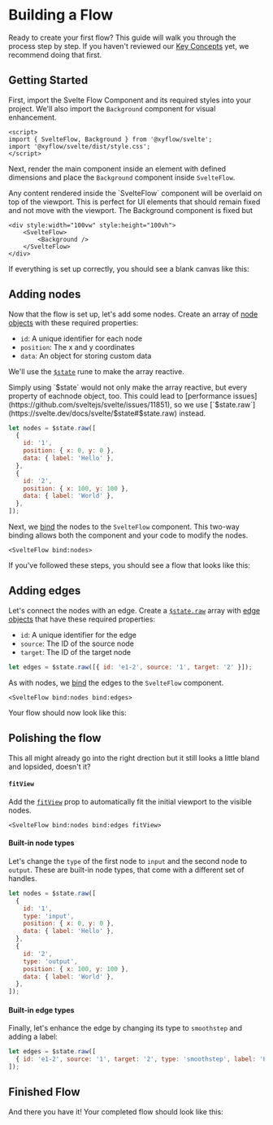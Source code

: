 

# Building a Flow

Ready to create your first flow? This guide will walk you through the process step by step. If you haven't reviewed our [Key Concepts](/learn/getting-started/key-concepts) yet, we recommend doing that first.

## Getting Started

First, import the Svelte Flow Component and its required styles into your project. We'll also import the `Background` component for visual enhancement.

```svelte
<script>
import { SvelteFlow, Background } from '@xyflow/svelte';
import '@xyflow/svelte/dist/style.css';
</script>
```

Next, render the main component inside an element with defined dimensions and place the `Background` component inside `SvelteFlow`.

<Callout type="info">
  Any content rendered inside the `SvelteFlow` component will be overlaid on top of the
  viewport. This is perfect for UI elements that should remain fixed and not move with the
  viewport. The Background component is fixed but
</Callout>

```svelte
<div style:width="100vw" style:height="100vh">
    <SvelteFlow>
        <Background />
    </SvelteFlow>
</div>
```

If everything is set up correctly, you should see a blank canvas like this:

<RemoteCodeViewer
  route="guides/getting-started/a"
  framework="svelte"
  editorHeight={400}
  showOpenInStackblitz={false}
  showEditor={false}
/>

## Adding nodes

Now that the flow is set up, let's add some nodes. Create an array of [node objects](/api-reference/types/node) with these required properties:

- `id`: A unique identifier for each node
- `position`: The x and y coordinates
- `data`: An object for storing custom data

We'll use the [`$state`](https://svelte.dev/docs/svelte/$state) rune to make the array reactive.

<Callout color="yellow">
  Simply using `$state` would not only make the array reactive, but every property of
  eachnode object, too. This could lead to [performance
  issues](https://github.com/sveltejs/svelte/issues/11851), so we use
  [`$state.raw`](https://svelte.dev/docs/svelte/$state#$state.raw) instead.
</Callout>

```js
let nodes = $state.raw([
  {
    id: '1',
    position: { x: 0, y: 0 },
    data: { label: 'Hello' },
  },
  {
    id: '2',
    position: { x: 100, y: 100 },
    data: { label: 'World' },
  },
]);
```

Next, we [bind](https://svelte.dev/docs/svelte/$bindable) the nodes to the `SvelteFlow` component. This two-way binding allows both the component and your code to modify the nodes.

```svelte
<SvelteFlow bind:nodes>
```

If you've followed these steps, you should see a flow that looks like this:

<RemoteCodeViewer
  route="guides/getting-started/b"
  framework="svelte"
  editorHeight={400}
  showOpenInStackblitz={false}
  showEditor={false}
/>

## Adding edges

Let's connect the nodes with an edge. Create a [`$state.raw`](https://svelte.dev/docs/svelte/$state#$state.raw) array with [edge objects](/api-reference/types/edge) that have these required properties:

- `id`: A unique identifier for the edge
- `source`: The ID of the source node
- `target`: The ID of the target node

```js
let edges = $state.raw([{ id: 'e1-2', source: '1', target: '2' }]);
```

As with nodes, we [bind](https://svelte.dev/docs/svelte/$bindable) the edges to the `SvelteFlow` component.

```svelte
<SvelteFlow bind:nodes bind:edges>
```

Your flow should now look like this:

<RemoteCodeViewer
  route="guides/getting-started/c"
  framework="svelte"
  editorHeight={400}
  showOpenInStackblitz={false}
  showEditor={false}
/>

## Polishing the flow

This all might already go into the right drection but it still looks a little bland and lopsided, doesn't it?

#### `fitView`

Add the [`fitView`](/api-reference/components/svelte-flow#fitview) prop to automatically fit the initial viewport to the visible nodes.

```svelte
<SvelteFlow bind:nodes bind:edges fitView>
```

#### Built-in node types

Let's change the `type` of the first node to `input` and the second node to `output`. These are built-in node types, that come with a different set of handles.

```js
let nodes = $state.raw([
  {
    id: '1',
    type: 'input',
    position: { x: 0, y: 0 },
    data: { label: 'Hello' },
  },
  {
    id: '2',
    type: 'output',
    position: { x: 100, y: 100 },
    data: { label: 'World' },
  },
]);
```

#### Built-in edge types

Finally, let's enhance the edge by changing its type to `smoothstep` and adding a label:

```js
let edges = $state.raw([
  { id: 'e1-2', source: '1', target: '2', type: 'smoothstep', label: 'Hello World' },
]);
```

## Finished Flow

And there you have it! Your completed flow should look like this:

<RemoteCodeViewer
  route="guides/getting-started/d"
  framework="svelte"
  editorHeight={400}
  showOpenInStackblitz={false}
  orientation="vertical"
/>
